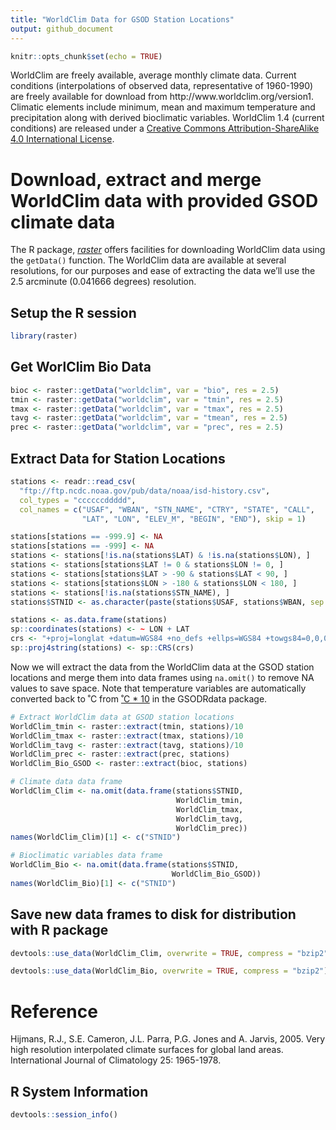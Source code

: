 ```yaml
---
title: "WorldClim Data for GSOD Station Locations"
output: github_document
---
```


```r
knitr::opts_chunk$set(echo = TRUE)
```

WorldClim are freely available, average monthly climate data. Current conditions
(interpolations of observed data, representative of 1960-1990) are freely
available for download from http://www.worldclim.org/version1. Climatic elements
include minimum, mean and maximum temperature and precipitation along with
derived bioclimatic variables. WorldClim 1.4 (current conditions) are released
under a
[Creative Commons Attribution-ShareAlike 4.0 International License](http://creativecommons.org/licenses/by-sa/4.0/).

# Download, extract and merge WorldClim data with provided GSOD climate data

The R package, [_raster_](https://cran.r-project.org/package=raster) offers
facilities for downloading WorldClim data using the `getData()` function. The
WorldClim data are available at several resolutions, for our purposes and ease
of extracting the data we'll use the 2.5 arcminute (0.041666 degrees)
resolution. 

## Setup the R session

```r
library(raster)

```
## Get WorlClim Bio Data

```r
bioc <- raster::getData("worldclim", var = "bio", res = 2.5)
tmin <- raster::getData("worldclim", var = "tmin", res = 2.5)
tmax <- raster::getData("worldclim", var = "tmax", res = 2.5)
tavg <- raster::getData("worldclim", var = "tmean", res = 2.5)
prec <- raster::getData("worldclim", var = "prec", res = 2.5)
```

## Extract Data for Station Locations

```r
stations <- readr::read_csv(
  "ftp://ftp.ncdc.noaa.gov/pub/data/noaa/isd-history.csv",
  col_types = "ccccccddddd",
  col_names = c("USAF", "WBAN", "STN_NAME", "CTRY", "STATE", "CALL",
                "LAT", "LON", "ELEV_M", "BEGIN", "END"), skip = 1)

stations[stations == -999.9] <- NA
stations[stations == -999] <- NA
stations <- stations[!is.na(stations$LAT) & !is.na(stations$LON), ]
stations <- stations[stations$LAT != 0 & stations$LON != 0, ]
stations <- stations[stations$LAT > -90 & stations$LAT < 90, ]
stations <- stations[stations$LON > -180 & stations$LON < 180, ]
stations <- stations[!is.na(stations$STN_NAME), ]
stations$STNID <- as.character(paste(stations$USAF, stations$WBAN, sep = "-"))

stations <- as.data.frame(stations)
sp::coordinates(stations) <- ~ LON + LAT
crs <- "+proj=longlat +datum=WGS84 +no_defs +ellps=WGS84 +towgs84=0,0,0"
sp::proj4string(stations) <- sp::CRS(crs)
```

Now we will extract the data from the WorldClim data at the GSOD station
locations and merge them into data frames using `na.omit()` to remove NA values
to save space. Note that temperature variables are automatically converted back
to ˚C from [˚C * 10](http://www.worldclim.org/current) in the GSODRdata package.

```r
# Extract WorldClim data at GSOD station locations
WorldClim_tmin <- raster::extract(tmin, stations)/10
WorldClim_tmax <- raster::extract(tmax, stations)/10
WorldClim_tavg <- raster::extract(tavg, stations)/10
WorldClim_prec <- raster::extract(prec, stations)
WorldClim_Bio_GSOD <- raster::extract(bioc, stations)

# Climate data data frame
WorldClim_Clim <- na.omit(data.frame(stations$STNID,
                                     WorldClim_tmin,
                                     WorldClim_tmax,
                                     WorldClim_tavg,
                                     WorldClim_prec))
names(WorldClim_Clim)[1] <- c("STNID")

# Bioclimatic variables data frame
WorldClim_Bio <- na.omit(data.frame(stations$STNID,
                                    WorldClim_Bio_GSOD))
names(WorldClim_Bio)[1] <- c("STNID")
```

## Save new data frames to disk for distribution with R package

```r
devtools::use_data(WorldClim_Clim, overwrite = TRUE, compress = "bzip2")

devtools::use_data(WorldClim_Bio, overwrite = TRUE, compress = "bzip2")
```
# Reference

Hijmans, R.J., S.E. Cameron, J.L. Parra, P.G. Jones and A. Jarvis, 2005. Very
high resolution interpolated climate surfaces for global land areas.
International Journal of Climatology 25: 1965-1978. 


## R System Information

```r
devtools::session_info()
```
